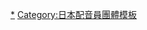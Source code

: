 {{Navbox
| name = Liella!
| title = [[Liella!]]
| state = {{{state|collapsed}}}
| listclass = hlist
| group1 = 成員
| list1 = 
* {{Color|#FF7F27|■}}{{space}}[[Liella!#成員|澀谷香音]]（[[伊達小百合]]）
* {{Color|#A0FFF9|■}}{{space}}[[Liella!#成員|唐可可]]（[[Liyuu]]）
* {{Color|#FF6E90|■}}{{space}}[[Liella!#成員|嵐千砂都]]（[[岬奈子]]）
* {{Color|#74F466|■}}{{space}}[[Liella!#成員|平安名菫]]（[[Payton尚未]]）
* {{Color|#0000A0|■}}{{space}}[[Liella!#成員|葉月戀]]（[[青山渚]]）
* {{Color|#FFF442|■}}{{space}}[[Liella!#成員|櫻小路希奈子]]（[[铃原希实]]）
* {{Color|#FF3535|■}}{{space}}[[Liella!#成員|米女芽衣]]（[[薮岛朱音]]）
* {{Color|#B2FFDD|■}}{{space}}[[Liella!#成員|若菜四季]]（[[大熊和奏]]）
* {{Color|#FF51C4|■}}{{space}}[[Liella!#成員|鬼塚夏美]]（[[绘森彩]]）
| group2 = 音樂作品
| list2 = {{Navbox subgroup
    | group1 = 編號單曲
    | list1 =
* 1. [[緣起於你的天空]]
    | group2 = 編號專輯
    | list2 =
* 1. [[What a Wonderful Dream!!]]
    | group3 = 動畫相關
    | list3 = {{Navbox subgroup
        |group1    = 第一季
        |list1    = 
* [[START!! True dreams]]
* [[未來有如風一般]]
* [[未來預報晴空萬里！/Tiny Stars]]
* [[常夏✩Sunshine/Wish Song]]
* [[Nonfiction!!/Starlight Prologue]]
        |group2    = 第二季
        |list2    = 
 }}
    | group4 = 原聲帶
    | list4 = 
* [[Dreams of the Superstar]]
}}
| group3 = 相關條目
| list3 = {{Navbox subgroup
    | group1 = 學園偶像
    | list1 = 
* [[μ's]]
* [[Aqours]]
* [[Love Live!人物列表#A-RISE|A-RISE]]
* [[Saint Snow]]
* [[虹咲學園學園偶像同好會]]
* [[Sunny Passion]]
    | group2 = 相關人物
    | list2  = 
* [[公野櫻子]]
* [[畑亞貴|-{畑}-亞貴]]
    | group3 = 相關企業
    | list3 = 
* [[武士道 (公司)|武士道]]
* [[KLab]] 
*  [[萬代南夢宮藝術]]（[[Lantis]]）
    }}
| group6= 相關頁面
| list6= 
* [[Love Live!]]
* [[Love Live! Sunshine!!]]
* [[Love Live! 虹咲學園學園偶像同好會]]
* [[Love Live! Superstar!!]]
}}
<noinclude>
{{DEFAULTSORT:Liella!}}
[[Category:Liella!|*]]
[[Category:日本配音員團體模板]]
</noinclude>